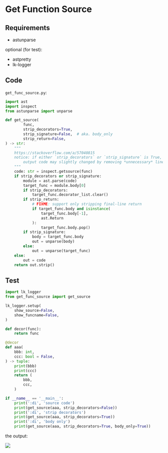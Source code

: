 # Get Function Source

## Requirements

- astunparse

optional (for test):

- astpretty
- lk-logger

## Code

`get_func_source.py`:

```py
import ast
import inspect
from astunparse import unparse

def get_source(
        func, 
        strip_decorators=True, 
        strip_signature=False,  # aka. body_only
        strip_return=False,
) -> str:
    """
    https://stackoverflow.com/a/57040815
    notice: if either `strip_decorators` or `strip_signature` is True, the 
        output code may slightly changed by removing *unnecessary* line breaks.
    """
    code: str = inspect.getsource(func)
    if strip_decorators or strip_signature:
        module = ast.parse(code)
        target_func = module.body[0]
        if strip_decorators:
            target_func.decorator_list.clear()
        if strip_return:
            # FIXME: support only stripping final-line return
            if target_func.body and isinstance(
                target_func.body[-1], 
                ast.Return
            ):
                target_func.body.pop()
        if strip_signature:
            body = target_func.body
            out = unparse(body)
        else:
            out = unparse(target_func)
    else:
        out = code
    return out.strip()
```

## Test

```py
import lk_logger
from get_func_source import get_source

lk_logger.setup(
    show_source=False,
    show_funcname=False,
)

def decor(func):
    return func

@decor
def aaa(
    bbb: int,
    ccc: bool = False,
) -> tuple:
    print(bbb)
    print(ccc)
    return (
        bbb,
        ccc,
    )

if __name__ == '__main__':
    print(':di', 'source code')
    print(get_source(aaa, strip_decorators=False))
    print(':di', 'strip decorators')
    print(get_source(aaa, strip_decorators=True))
    print(':di', 'body only')
    print(get_source(aaa, strip_decorators=True, body_only=True))
```

the output:

![](./_assets/120721.png)
